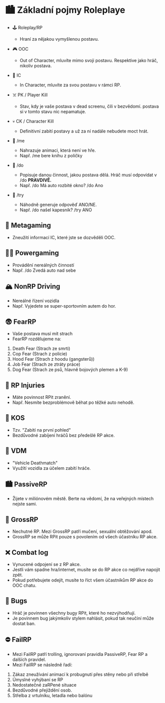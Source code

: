 # 🏙️ Základní pojmy Roleplaye

- 🕹️ Roleplay/RP
  - Hraní za nějakou vymyšlenou postavu.

- 🎮 OOC
  - Out of Character, mluvíte mimo svoji postavu. Respektive jako hráč, nikoliv postava.

- 👦 IC
  - In Character, mluvíte za svou postavu v rámci RP.

- ☠️ PK / Player Kill
  - Stav, kdy je vaše postava v dead screenu, čili v bezvědomí. postava si v tomto stavu nic nepamatuje.

- 💀 CK / Character Kill
  - Definitivní zabití postavy a už za ní nadále nebudete moct hrát.

- 👷 /me
  - Nahrazuje animaci, která není ve hře.
  - Např. /me bere knihu z poličky

- 🤥 /do
  - Popisuje danou činnost, jakou postava dělá. Hráč musí odpovídat v /do **PRAVDIVĚ.**
  - Např. /do Má auto rozbité okno?
          /do Ano

- 🧨 /try
  - Náhodně generuje odpověď ANO/NE.
  - Např. /do našel kapesník? /try ANO

## 💭 Metagaming
  - Zneužití informací IC, které jste se dozvěděli OOC.

## 🏋️‍♀️ Powergaming
  - Provádění nereálných činností
  - Např. /do Zvedá auto nad sebe

## 🏔 NonRP Driving
  - Nereálné řízení vozidla
  - Např. Vyjedete se super-sportovním autem do hor.

## 😨 FearRP
  - Vaše postava musí mít strach
  - FearRP rozdělujeme na:
1. Death Fear (Strach ze smrti)
2. Cop Fear (Strach z policie)
3. Hood Fear (Strach z hoodu (gangsterů))
4. Job Fear (Strach ze ztráty práce)
5. Dog Fear (Strach ze psů, hlavně bojových plemen a K-9)

## 💉 RP Injuries
  - Máte povinnost RPit zranění.
  - Např. Nesmíte bezproblémově běhat po těžké auto nehodě.

## 🛑 KOS
  - Tzv. "Zabití na první pohled"
  - Bezdůvodné zabíjení hráčů bez předešlé RP akce.

## 🚗 VDM
  - "Vehicle Deathmatch"
  - Využítí vozidla za účelem zabítí hráče.

## 🏙 PassiveRP
  - Žijete v miliónovém městě. Berte na vědomí, že na veřejných místech nejste sami.

## 🤮 GrossRP
  - Nechutné RP. Mezi GrossRP patří mučení, sexuální obtěžování apod.
  - GrossRP se může RPit pouze s povolením od všech účastníku RP akce.

## ❌ Combat log
  - Vynucené odpojení se z RP akce.
  - Jestli vám spadne hra/internet, musíte se do RP akce co nejdříve napojit zpět.
  - Pokud potřebujete odejít, musíte to říct všem účastníkům RP akce do OOC chatu.

## 🐛 Bugs
  - Hráč je povinnen všechny bugy RPit, které ho nezvýhodňují.
  - Je povinnem bug jakýmkoliv stylem nahlásit, pokud tak neučíní může dostat ban.

## ⛔ FailRP
  - Mezi FailRP patří trolling, ignorovaní pravidla PassiveRP, Fear RP a dalších pravidel.
  - Mezi FailRP se následně řadí:
1. Zákaz zneužívání animací k probugnutí přes stěny nebo při střelbě
2. Úmyslné vyhýbaní se RP
3. Nedostatečné zaRPené situace
4. Bezdůvodné přejíždění osob.
5. Střelba z vrtulníku, letadla nebo balónu
